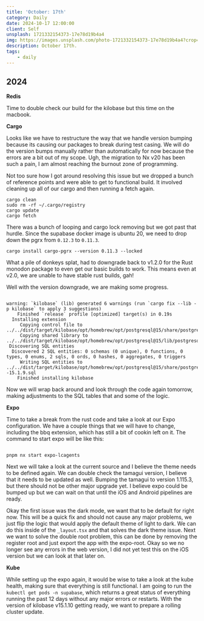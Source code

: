```yaml
---
title: 'October: 17th'
category: Daily
date: 2024-10-17 12:00:00
client: Self
unsplash: 1721332154373-17e78d19b4a4
img: https://images.unsplash.com/photo-1721332154373-17e78d19b4a4?crop=entropy&cs=srgb&fm=jpg&ixid=MnwzNjM5Nzd8MHwxfHJhbmRvbXx8fHx8fHx8fDE2ODE3NDg2ODY&ixlib=rb-4.0.3&q=85
description: October 17th.
tags:
    - daily
---
```



## 2024

**Redis**

Time to double check our build for the kilobase but this time on the macbook.

**Cargo**

Looks like we have to restructure the way that we handle version bumping because its causing our packages to break during test casing.
We will do the version bumps manually rather than automatically for now because the errors are a bit out of my scope.
Ugh, the migration to Nx v20 has been such a pain, I am almost reaching the burnout zone of programming.

Not too sure how I got around resolving this issue but we dropped a bunch of reference points and were able to get to functional build.
It involved cleaning up all of our cargo and then running a fetch again.

```shell
cargo clean
sudo rm -rf ~/.cargo/registry
cargo update
cargo fetch
```

There was a bunch of looping and cargo lock removing but we got past that hurdle.
Since the supabase docker image is ubuntu 20, we need to drop down the pgrx from `0.12.3` to `0.11.3`.

```shell
cargo install cargo-pgrx --version 0.11.3 --locked
```

What a pile of donkeys splat, had to downgrade back to v1.2.0 for the Rust monodon package to even get our basic builds to work.
This means even at v2.0, we are unable to have stable rust builds, gah!

Well with the version downgrade, we are making some progress.

```

warning: `kilobase` (lib) generated 6 warnings (run `cargo fix --lib -p kilobase` to apply 3 suggestions)
    Finished `release` profile [optimized] target(s) in 0.19s
  Installing extension
     Copying control file to ../../dist/target/kilobase/opt/homebrew/opt/postgresql@15/share/postgresql@15/extension/kilobase.control
     Copying shared library to ../../dist/target/kilobase/opt/homebrew/opt/postgresql@15/lib/postgresql/kilobase.so
 Discovering SQL entities
  Discovered 2 SQL entities: 0 schemas (0 unique), 0 functions, 0 types, 0 enums, 2 sqls, 0 ords, 0 hashes, 0 aggregates, 0 triggers
     Writing SQL entities to ../../dist/target/kilobase/opt/homebrew/opt/postgresql@15/share/postgresql@15/extension/kilobase--15.1.9.sql
    Finished installing kilobase

```

Now we will wrap back around and look through the code again tomorrow, making adjustments to the SQL tables that and some of the logic.

**Expo**

Time to take a break from the rust code and take a look at our Expo configuration.
We have a couple things that we will have to change, including the bbq extension, which has still a bit of cookin left on it.
The command to start expo will be like this:

```shell

pnpm nx start expo-lcagents

```

Next we will take a look at the current source and I believe the theme needs to be defined again.
We can double check the tamagui version, I believe that it needs to be updated as well.
Bumping the tamagui to version 1.115.3, but there should not be other major upgrade yet.
I believe expo could be bumped up but we can wait on that until the iOS and Android pipelines are ready.

Okay the first issue was the dark mode, we want that to be default for right now.
This will be a quick fix and should not cause any major problems, we just flip the logic that would apply the default theme of light to dark.
We can do this inside of the `_layout.tsx` and that solves the dark theme issue.
Next we want to solve the double root problem, this can be done by removing the register root and just export the app with the expo-root.
Okay so we no longer see any errors in the web version, I did not yet test this on the iOS version but we can look at that later on.

**Kube**

While setting up the expo again, it would be wise to take a look at the kube health, making sure that everything is still functional.
I am going to run the `kubectl get pods -n supabase`, which returns a great status of everything running the past 12 days without any major errors or restarts.
With the version of kilobase v15.1.10 getting ready, we want to prepare a rolling cluster update.